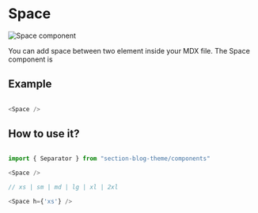 # Space

![Space component](/space.png)

You can add space between two element inside your MDX file. The Space component is 

## Example

```javascript

<Space />

```
## How to use it?

```javascript

import { Separator } from "section-blog-theme/components"

<Space />

// xs | sm | md | lg | xl | 2xl 

<Space h={'xs'} />

```
